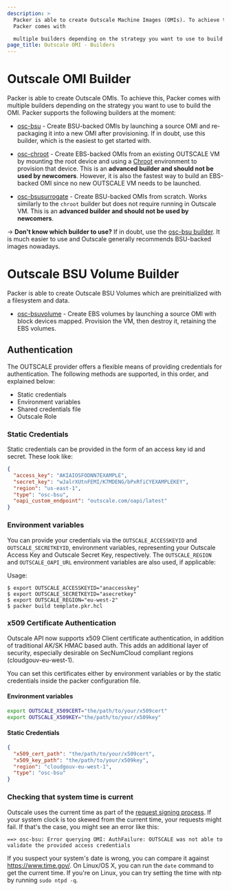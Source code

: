 ```yaml
---
description: >
  Packer is able to create Outscale Machine Images (OMIs). To achieve this,
  Packer comes with

  multiple builders depending on the strategy you want to use to build the OMI.
page_title: Outscale OMI - Builders
---
```


# Outscale OMI Builder

Packer is able to create Outscale OMIs. To achieve this, Packer comes with
multiple builders depending on the strategy you want to use to build the OMI.
Packer supports the following builders at the moment:

- [osc-bsu](/docs/builders/osc-bsu) - Create BSU-backed OMIs by
  launching a source OMI and re-packaging it into a new OMI after
  provisioning. If in doubt, use this builder, which is the easiest to get
  started with.

- [osc-chroot](/docs/builders/osc-chroot) - Create EBS-backed OMIs
  from an existing OUTSCALE VM by mounting the root device and using a
  [Chroot](https://en.wikipedia.org/wiki/Chroot) environment to provision
  that device. This is an **advanced builder and should not be used by
  newcomers**. However, it is also the fastest way to build an EBS-backed OMI
  since no new OUTSCALE VM needs to be launched.

- [osc-bsusurrogate](/docs/builders/osc-bsusurrogate) - Create BSU-backed OMIs from scratch. Works similarly to the `chroot` builder but does
  not require running in Outscale VM. This is an **advanced builder and should not be
  used by newcomers**.

-> **Don't know which builder to use?** If in doubt, use the [osc-bsu
builder](/docs/builders/osc-bsu). It is much easier to use and Outscale generally recommends BSU-backed images nowadays.

# Outscale BSU Volume Builder

Packer is able to create Outscale BSU Volumes which are preinitialized with a filesystem and data.

- [osc-bsuvolume](/docs/builders/osc-bsuvolume) - Create EBS volumes by launching a source OMI with block devices mapped. Provision the VM, then destroy it, retaining the EBS volumes.

## Authentication

The OUTSCALE provider offers a flexible means of providing credentials for authentication. The following methods are supported, in this order, and explained below:

- Static credentials
- Environment variables
- Shared credentials file
- Outscale Role

### Static Credentials

Static credentials can be provided in the form of an access key id and secret.
These look like:

```json
{
  "access_key": "AKIAIOSFODNN7EXAMPLE",
  "secret_key": "wJalrXUtnFEMI/K7MDENG/bPxRfiCYEXAMPLEKEY",
  "region": "us-east-1",
  "type": "osc-bsu",
  "oapi_custom_endpoint": "outscale.com/oapi/latest"
}
```

### Environment variables

You can provide your credentials via the `OUTSCALE_ACCESSKEYID` and
`OUTSCALE_SECRETKEYID`, environment variables, representing your Outscale Access
Key and Outscale Secret Key, respectively. The `OUTSCALE_REGION` and
`OUTSCALE_OAPI_URL` environment variables are also used, if applicable:

Usage:

    $ export OUTSCALE_ACCESSKEYID="anaccesskey"
    $ export OUTSCALE_SECRETKEYID="asecretkey"
    $ export OUTSCALE_REGION="eu-west-2"
    $ packer build template.pkr.hcl

### x509 Certificate Authentication

Outscale API now supports x509 Client certificate authentication, in addition of traditional AK/SK HMAC based auth.
This adds an additional layer of security, especially desirable on SecNumCloud compliant regions (cloudgouv-eu-west-1).

You can set this certificates either by environment variables or by the static credentials inside the packer configuration file.

#### Environment variables

```bash
export OUTSCALE_X509CERT="the/path/to/your/x509cert"
export OUTSCALE_X509KEY="the/path/to/your/x509key"
```

#### Static Credentials

```json
{
  "x509_cert_path": "the/path/to/your/x509cert",
  "x509_key_path": "the/path/to/your/x509key",
  "region": "cloudgouv-eu-west-1",
  "type": "osc-bsu"
}
```

### Checking that system time is current

Outscale uses the current time as part of the [request signing
process](https://wiki.outscale.net/display/EN/About+Signatures+of+API+Requests). If
your system clock is too skewed from the current time, your requests might
fail. If that's the case, you might see an error like this:

    ==> osc-bsu: Error querying OMI: AuthFailure: OUTSCALE was not able to validate the provided access credentials

If you suspect your system's date is wrong, you can compare it against
<https://www.time.gov/>. On Linux/OS X, you can run the `date` command to get
the current time. If you're on Linux, you can try setting the time with ntp by
running `sudo ntpd -q`.
